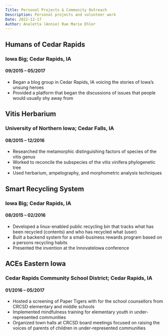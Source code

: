 ```yaml
---
Title: Personal Projects & Community Outreach
Description: Personal projects and volunteer work
Date: 2022-12-17
Author: Analetta (Annie) Rae Marie Ehler
---
```


## Humans of Cedar Rapids
### Iowa Big; Cedar Rapids, IA
#### 09/2015 – 05/2017

- Began a blog group in Cedar Rapids, IA voicing the stories of Iowa’s unsung heroes
- Provided a platform that began the discussions of issues that people would usually shy away from


## Vitis Herbarium
### University of Northern Iowa; Cedar Falls, IA
#### 08/2015 – 12/2016

- Researched the metamorphic distinguishing factors of species of the vitis genus
- Worked to reconcile the subspecies of the vitis vinifera phylogenetic tree
- Used herbarium, ampelography, and morphometric analysis techniques


## Smart Recycling System
### Iowa Big; Cedar Rapids, IA
#### 08/2015 – 02/2016

-	Developed a linux-enabled public recycling bin that tracks what has been recycled (contents) and who has recycled what (user)
- Built a backend system for a small-business rewards program based on a persons recycling habits
- Presented the invention at the InnovateIowa conference


## ACEs Eastern Iowa
### Cedar Rapids Community School District; Cedar Rapids, IA
#### 01/2016 – 05/2017

- Hosted a screening of Paper Tigers with for the school counsellors from CRCSD elementary and middle schools
- Implemented mindfulness training for elementary youth in under-represented communities
- Organized town halls at CRCSD board meetings focused on raising the voices of parents of children in under-represented communities

